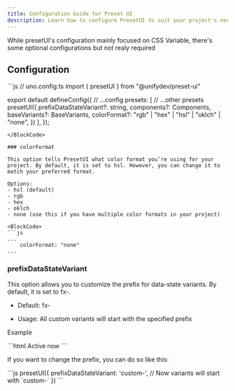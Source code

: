 ```yaml
---
title: Configuration Guide for Preset UI
description: Learn how to configure PresetUI to suit your project's needs.
---
```


While presetUI's configuration mainly focused on CSS Variable, there's some optional configurations but not realy required

## Configuration

<BlockCode>
```js
// uno.config.ts
import { presetUI } from "@unifydev/preset-ui"

export default defineConfig({
  // ...config
  presets: [
    // ...other presets
    presetUI({
     	prefixDataStateVariant?: string,
	    components?: Components,
	    baseVariants?: BaseVariants,
	    colorFormat?: "rgb" | "hex" | "hsl" | "oklch" | "none",
    })
  ],
});
```
</BlockCode>

### colorFormat

This option tells PresetUI what color format you’re using for your project. By default, it is set to hsl. However, you can change it to match your preferred format.

Options:
- hsl (default)
- rgb
- hex
- oklch
- none (use this if you have multiple color formats in your project)

<BlockCode>
```js
...
	colorFormat: "none"
...
```
</BlockCode>

### prefixDataStateVariant

This option allows you to customize the prefix for data-state variants. By default, it is set to fx-.

- Default: fx-

- Usage: All custom variants will start with the specified prefix

Example 

<BlockCode>
```html
<span data-state="active" class="fx-active:bg-red-400">
  Active now
</span>
```
</BlockCode>

 If you want to change the prefix, you can do so like this:

 <BlockCode>
```js
presetUI({
  prefixDataStateVariant: 'custom-', // Now variants will start with `custom-`
})
```
 </BlockCode>
